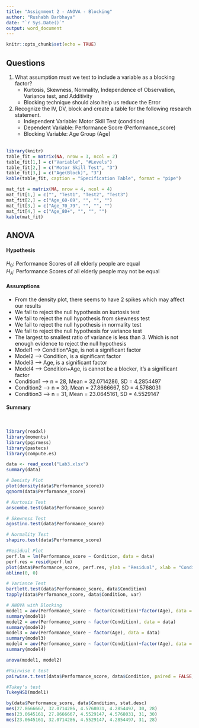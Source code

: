 ```yaml
---
title: "Assignment 2 - ANOVA - Blocking"
author: "Rushabh Barbhaya"
date: "`r Sys.Date()`"
output: word_document
---
```


```r
knitr::opts_chunk$set(echo = TRUE)
```

## Questions
1. What assumption must we test to include a variable as a blocking factor?
    + Kurtosis, Skewness, Normality, Independence of Observation, Variance test, and Additivity
    + Blocking technique should also help us reduce the Error
    
2. Recognize the IV, DV, block and create a table for the following research statement.
    + Independent Variable: Motor Skill Test (condition)
    + Dependent Variable: Performance Score (Performance_score)
    + Blocking Variable: Age Group (Age)
\
\

```r
library(knitr)
table_fit = matrix(NA, nrow = 3, ncol = 2)
table_fit[1,] = c("Variable", "#Levels")
table_fit[2,] = c("Motor Skill Test", "3")
table_fit[3,] = c("Age(Block)", "3")
kable(table_fit, caption = "Specification Table", format = "pipe")

mat_fit = matrix(NA, nrow = 4, ncol = 4)
mat_fit[1,] = c("", "Test1", "Test2", "Test3")
mat_fit[2,] = c("Age_60-69", "", "", "")
mat_fit[3,] = c("Age_70_79", "", "", "")
mat_fit[4,] = c("Age_80+", "", "", "")
kable(mat_fit)
```

## ANOVA
#### Hypothesis

$H_0:$ Performance Scores of all elderly people are equal \
$H_A:$ Performance Scores of all elderly people may not be equal  \
    
#### Assumptions
- From the density plot, there seems to have 2 spikes which may affect our results 
- We fail to reject the null hypothesis on kurtosis test 
- We fail to reject the null hypothesis from skewness test 
- We fail to reject the null hypothesis in normality test 
- We fail to reject the null hypothesis for variance test 
- The largest to smallest ratio of variance is less than 3. Which is not enough evidence to reject the null hypothesis 
- Model1 --> Condition*Age, is not a significant factor 
- Model2 --> Condition, is a significant factor 
- Model3 --> Age, is a significant factor 
- Model4 --> Condition+Age, is cannot be a blocker, it's a significant factor
- Condition1 --> n = 28, Mean = 32.0714286, SD = 4.2854497
- Condition2 --> n = 30, Mean = 27.8666667, SD = 4.5768031
- Condition3 --> n = 31, Mean = 23.0645161, SD = 4.5529147
\

#### Summary

\
```r
library(readxl)
library(moments)
library(pgirmess)
library(pastecs)
library(compute.es)

data <- read_excel("Lab3.xlsx")
summary(data)

# Denisty Plot
plot(density(data$Performance_score))
qqnorm(data$Performance_score)

# Kurtosis Test
anscombe.test(data$Performance_score)

# Skewness Test
agostino.test(data$Performance_score)

# Normality Test
shapiro.test(data$Performance_score)

#Residual Plot
perf.lm = lm(Performance_score ~ Condition, data = data)
perf.res = resid(perf.lm)
plot(data$Performance_score, perf.res, ylab = "Residual", xlab = "Condition", main = "Independence of Observation")
abline(0, 0)

# Variance Test
bartlett.test(data$Performance_score, data$Condition)
tapply(data$Performance_score, data$Condition, var)

# ANOVA with Blocking
model1 = aov(Performance_score ~ factor(Condition)*factor(Age), data = data)
summary(model1)
model2 = aov(Performance_score ~ factor(Condition), data = data)
summary(model2)
model3 = aov(Performance_score ~ factor(Age), data = data)
summary(model3)
model4 = aov(Performance_score ~ factor(Condition)+factor(Age), data = data)
summary(model4)

anova(model1, model2)

#Pairwise t test
pairwise.t.test(data$Performance_score, data$Condition, paired = FALSE, p.adjust.method = "bonferroni")

#Tukey's test
TukeyHSD(model1)

by(data$Performance_score, data$Condition, stat.desc)
mes(27.8666667, 32.0714286, 4.5768031, 4.2854497, 30, 28)
mes(23.0645161, 27.8666667, 4.5529147, 4.5768031, 31, 30)
mes(23.0645161, 32.0714286, 4.5529147, 4.2854497, 31, 28)
```

